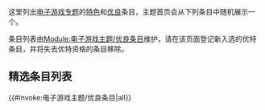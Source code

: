 {{NoteTA
|G1=游戏
}}

这里列出[[Wikipedia:电子游戏专题|电子游戏专题]]的[[Wikipedia:电子游戏专题/特色条目|特色]]和[[Wikipedia:电子游戏专题/优良条目|优良]]条目，主题首页会从下列条目中随机展示一个。

条目列表由[[Module:电子游戏主题/优良条目|Module:电子游戏主题/优良条目]]维护，请在该页面登记新入选的优特条目，并将失去优特资格的条目移除。

== 精选条目列表 ==

{{#invoke:电子游戏主题/优良条目|all}}